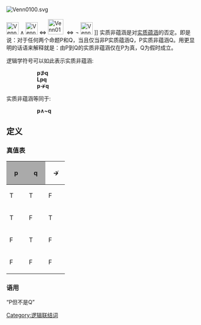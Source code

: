 {{unreferenced|time=2016-10-03T01:35:49+00:00}}
[[File:Venn0100.svg|thumb]]<br><br>[[File:Venn0101.svg|32px]] <math>\land</math> [[File:Venn1100.svg|32px]] <math>\Leftrightarrow</math> [[File:Venn0100.svg|40px]] <math>\Leftrightarrow \neg</math> [[File:Venn1011.svg|32px]] ]]
实质非蕴涵是对[[实质蕴涵|实质蕴涵]]的否定。即是说：对于任何两个命题P和Q，当且仅当非P实质蕴涵Q，P实质非蕴涵Q。用更显明的话语来解释就是：由P到Q的实质非蕴涵仅在P为真，Q为假时成立。

逻辑学符号可以如此表示实质非蕴涵:
:: '''p⊅q'''
:: '''Lpq'''
:: '''p↛q'''

实质非蕴涵等同于:
:: '''p∧~q'''
== 定义 ==
===真值表===
{| border="1" cellpadding="1" cellspacing="0" style="text-align:center;"
|+
! style="width:35px;background:#aaaaaa;" | p
! style="width:35px;background:#aaaaaa;" | q
! style="width:35px" | <math>~\nrightarrow</math>
|-
| T  || T  || F
|-
| T  || F  || T
|-
| F  || T  || F
|-
| F  || F  || F
|}
=== 语用 ===
“P但不是Q”
{{逻辑联结词}}
[[Category:逻辑联结词|Category:逻辑联结词]]